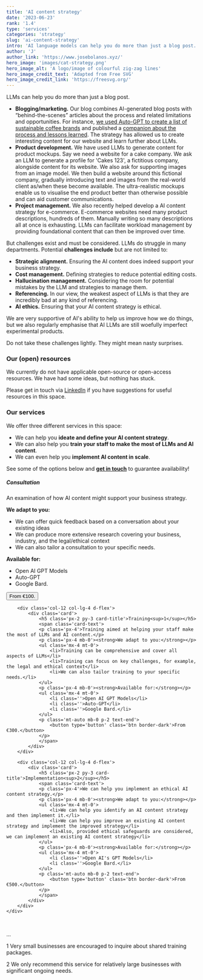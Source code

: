 ```yaml
---
title: 'AI content strategy'
date: '2023-06-23'
rank: '1.4'
type: 'services'
categories: 'strategy'
slug: 'ai-content-strategy'
intro: 'AI language models can help you do more than just a blog post. We can help you define and improve your AI content strategy.'
author: 'J'
author_link: 'https://www.josebolanos.xyz/'
hero_image: 'images/cat-strategy.png'
hero_image_alt: 'A logo/image of colourful zig-zag lines'
hero_image_credit_text: 'Adapted from Free SVG'
hero_image_credit_link: 'https://freesvg.org/'
---
```

 
LLMs can help you do more than just a blog post.
* **Blogging/marketing.** Our blog combines AI-generated blog posts with “behind-the-scenes” articles about the process and related limitations and opportunities. For instance, [we used Auto-GPT to create a list of sustainable coffee brands](../../blog/sustainable-coffee-autogpt/) and published a [companion about the process and lessons learned](../../blog/sustainable-coffee-behind-scenes/). The strategy has allowed us to create interesting content for our website and learn further about LLMs.
* **Product development.** We have used LLMs to generate content for product mockups. Say we need a website for a cake company. We ask an LLM to generate a profile for 'Cakes 123', a fictitious company, alongside content for its website. We also ask for supporting images from an image model. We then build a website around this fictional company, gradually introducing text and images from the real-world client as/when these become available. The ultra-realistic mockups enable us to visualise the end product better than otherwise possible and can aid customer communications.
* **Project management.** We also recently helped develop a AI content strategy for e-commerce. E-commerce websites need many product descriptions, hundreds of them. Manually writing so many descriptions all at once is exhausting. LLMs can facilitate workload management by providing foundational content that can then be improved over time.

But challenges exist and must be considered. LLMs do struggle in many departments. Potential **challenges include** but are not limited to:
* **Strategic alignment.** Ensuring the AI content does indeed support your business strategy.
* **Cost management.** Defining strategies to reduce potential editing costs.
* **Hallucination management.** Considering the room for potential mistakes by the LLM and strategies to manage them.
* **Referencing.** In our view, the weakest aspect of LLMs is that they are incredibly bad at any kind of referencing.
* **AI ethics.** Ensuring that your AI content strategy is ethical.

We are very supportive of AI's ability to help us improve how we do things, but we also regularly emphasise that AI LLMs are still woefully imperfect experimental products.

Do not take these challenges lightly. They might mean nasty surprises.

### Our (open) resources
We currently do not have applicable open-source or open-access resources. We have had some ideas, but nothing has stuck.

Please get in touch via [LinkedIn](https://www.linkedin.com/company/polyzentrik) if you have suggestions for useful resources in this space.

### Our services
We offer three different services in this space:
* We can help you **ideate and define your AI content strategy**. 
* We can also help you **train your staff to make the most of LLMs and AI content**. 
* We can even help you **implement AI content in scale**.

See some of the options below and [**get in touch**](mailto:hello@polyzentrik.com) to guarantee availability!

<div class='container mb-4'>
    <div class='row'>
        <div class='col-12 col-lg-4 d-flex'>
            <div class='card d-flex'>
                <h5 class='px-2 py-3 card-title'>Consultation</h5>
                <span class='card-text'>
                <p class='px-4'>An examination of how AI content might support your business strategy.</p>
                <p class='px-4 mb-0'><strong>We adapt to you:</strong></p>
                    <ul class='mx-4 mt-0'>
                        <li>We can offer quick feedback based on a conversation about your existing ideas</li>
                        <li>We can produce more extensive research covering your business, industry, and the legal/ethical context</li>
                        <li>We can also tailor a consultation to your specific needs.</li>
                    </ul>
                <p class='px-4 mb-0'><strong>Available for:</strong></p>
                <ul class='mx-4 mt-0'>
                    <li class=''>Open AI GPT Models</li>
                    <li class=''>Auto-GPT</li>
                    <li class=''>Google Bard.</li>
                </ul>
                <p class='mt-auto mb-0 p-2 text-end'>
                    <button type='button' class='btn border-dark'>From €100.</button>
                </p>
                </span>
            </div>
        </div>

        <div class='col-12 col-lg-4 d-flex'>
            <div class='card'>
                <h5 class='px-2 py-3 card-title'>Training<sup>1</sup></h5>
                <span class='card-text'>
                <p class='px-4'>Training aimed at helping your staff make the most of LLMs and AI content.</p>
                <p class='px-4 mb-0'><strong>We adapt to you:</strong></p>
                <ul class='mx-4 mt-0'>
                    <li>Training can be comprehensive and cover all aspects of LLMs</li>
                    <li>Training can focus on key challenges, for example, the legal and ethical context</li>
                    <li>We can also tailor training to your specific needs.</li>
                </ul>
                <p class='px-4 mb-0'><strong>Available for:</strong></p>
                <ul class='mx-4 mt-0'>
                    <li class=''>Open AI GPT Models</li>
                    <li class=''>Auto-GPT</li>
                    <li class=''>Google Bard.</li>
                </ul>
                <p class='mt-auto mb-0 p-2 text-end'>
                    <button type='button' class='btn border-dark'>From €300.</button>
                </p>
                </span>
            </div>
        </div>

        <div class='col-12 col-lg-4 d-flex'>
            <div class='card'>
                <h5 class='px-2 py-3 card-title'>Implementation<sup>2</sup></h5>
                <span class='card-text'>
                <p class='px-4'>We can help you implement an ethical AI content strategy.</p>
                <p class='px-4 mb-0'><strong>We adapt to you:</strong></p>
                <ul class='mx-4 mt-0'>
                    <li>We can help you identify an AI content strategy and then implement it.</li>
                    <li>We can help you improve an existing AI content strategy and implement the improved strategy</li>
                    <li>Also, provided ethical safeguards are considered, we can implement an existing AI content strategy</li>
                </ul>
                <p class='px-4 mb-0'><strong>Available for:</strong></p>
                <ul class='mx-4 mt-0'>
                    <li class=''>Open AI's GPT Models</li>
                    <li class=''>Google Bard.</li>
                </ul>
                <p class='mt-auto mb-0 p-2 text-end'>
                    <button type='button' class='btn border-dark'>From €500.</button>
                </p>
                </span>
            </div>
        </div>
    </div>
</div>

<br />
<p className='footnote'>...</p>
<p className='footnote'>1  Very small businesses are encouraged to inquire about shared training packages.</p>
<p className='footnote'>2  We only recommend this service for relatively large businesses with significant ongoing needs.</p>
